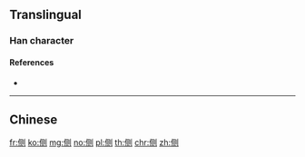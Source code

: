 {{character info/new}}
{{also|側}}
==Translingual==

===Han character===
{{Han char|rn=9|rad=人|as=06|sn=8|four=|canj=OBON|ids=⿰亻则}}

====References====
* {{Han ref|kx=0102.291|hdz=10148.080|uh=4FA7|ud=20391}}

----

==Chinese==
{{zh-see|側}}

[[fr:侧]]
[[ko:侧]]
[[mg:侧]]
[[no:侧]]
[[pl:侧]]
[[th:侧]]
[[chr:侧]]
[[zh:侧]]